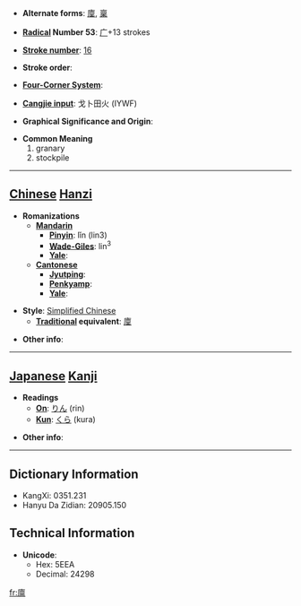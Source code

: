 * '''Alternate forms''': [[廩]], [[稟]]

* '''[[Wiktionary:Chinese radical index| Radical]] Number 53''': [[Wiktionary:Chinese radical index 广|广]]+13 strokes

* '''[[Wiktionary:Chinese total strokes index|Stroke number]]''': [[Wiktionary:Chinese total strokes index 16|16]]

* '''Stroke order''': 

* '''[[Wiktionary:Chinese four corner index|Four-Corner System]]''': 

* '''[[Wiktionary:Chinese Cangjie index|Cangjie input]]''': 戈卜田火 (IYWF)

* '''Graphical Significance and Origin''': 

* '''Common Meaning'''
*#granary
*# stockpile


----

== [[Chinese]] [[Hanzi]] ==

* '''Romanizations'''
** '''[[Mandarin]]'''
*** '''[[Pinyin]]''': lǐn (lin3)
*** '''[[Wade-Giles]]''': lin<sup>3</sup>
*** '''[[Yale]]''': 
** '''[[Cantonese]]'''
*** '''[[Jyutping]]''':
*** '''[[Penkyamp]]''': 
*** '''[[Yale]]''': 

* '''Style''': [[Simplified Chinese]] 
** '''[[Traditional Chinese|Traditional]] equivalent''': [[廩]]

* '''Other info''': 

----

== [[Japanese]] [[Kanji]] ==

* '''Readings'''
** '''[[On]]''': [[りん]] (rin)
** '''[[Kun]]''': [[くら]] (kura)

* '''Other info''':  

----

== Dictionary Information ==

* KangXi: 0351.231
* Hanyu Da Zidian: 20905.150

== Technical Information ==

* '''Unicode''':
** Hex: 5EEA
** Decimal: 24298

[[fr:廪]]